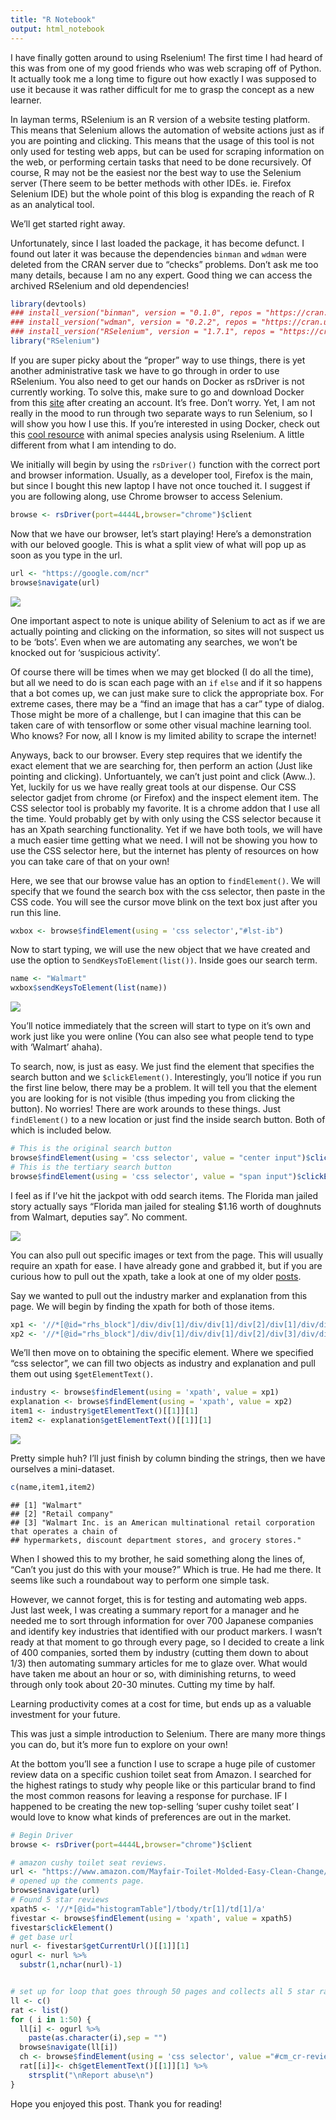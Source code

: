 ```yaml
---
title: "R Notebook"
output: html_notebook
---
```


I have finally gotten around to using Rselenium! The first time I had heard of this was from one of my good friends who was web scraping off of Python. It actually took me a long time to figure out how exactly I was supposed to use it because it was rather difficult for me to grasp the concept as a new learner.

In layman terms, RSelenium is an R version of a website testing platform. This means that Selenium allows the automation of website actions just as if you are pointing and clicking. This means that the usage of this tool is not only used for testing web apps, but can be used for scraping information on the web, or performing certain tasks that need to be done recursively. Of course, R may not be the easiest nor the best way to use the Selenium server (There seem to be better methods with other IDEs. ie. Firefox Selenium IDE) but the whole point of this blog is expanding the reach of R as an analytical tool.

We'll get started right away.

Unfortunately, since I last loaded the package, it has become defunct. I found out later it was because the dependencies `binman` and `wdman` were deleted from the CRAN server due to "checks" problems. Don't ask me too many details, because I am no any expert. Good thing we can access the archived RSelenium and old dependencies!

```r
library(devtools)
### install_version("binman", version = "0.1.0", repos = "https://cran.uni-muenster.de/")
### install_version("wdman", version = "0.2.2", repos = "https://cran.uni-muenster.de/")
### install_version("RSelenium", version = "1.7.1", repos = "https://cran.uni-muenster.de/")
library("RSelenium")
```

If you are super picky about the "proper" way to use things, there is yet another administrative task we have to go through in order to use RSelenium. You also need to get our hands on Docker  as rsDriver is not currently working. To solve this, make sure to go  and download Docker from this [site](https://store.docker.com/) after creating an account. It's free. Don't worry. Yet, I am not really in the mood to run through two separate ways to run Selenium, so I will show you how I use this. If you're interested in using Docker, check out this [cool resource](https://callumgwtaylor.github.io/blog/2018/02/01/using-rselenium-and-docker-to-webscrape-in-r-using-the-who-snake-database/) with animal species analysis using Rselenium. A little different from what I am intending to do.

We initially will begin by using the `rsDriver()` function with the correct port and browser information. Usually, as a developer tool, Firefox is the main, but since I bought this new laptop I have not once touched it. I suggest if you are following along, use Chrome browser to access Selenium. 

```r
browse <- rsDriver(port=4444L,browser="chrome")$client
```

Now that we have our browser, let's start playing! Here's a demonstration with our beloved google. This is what a split view of what will pop up as soon as you type in the url. 

```r
url <- "https://google.com/ncr"
browse$navigate(url)
```

![](1.png)

One important aspect to note is unique ability of Selenium to act as if we are actually pointing and clicking on the information, so sites will not suspect us to be 'bots'. Even when we are automating any searches, we won't be knocked out for 'suspicious activity'. 

Of course there will be times when we may get blocked (I do all the time), but all we need to do is scan each page with an `if` `else` and if it so happens that a bot comes up, we can just make sure to click the appropriate box. For extreme cases, there may be a "find an image that has a car" type of dialog. Those might be more of a challenge, but I can imagine that this can be taken care of with tensorflow or some other visual machine learning tool. Who knows? For now, all I know is my limited ability to scrape the internet!

Anyways, back to our browser. Every step requires that we identify the exact element that we are searching for, then perform an action (Just like pointing and clicking). Unfortuantely, we can't just point and click (Aww..). Yet, luckily for us we have really great tools at our dispense. Our CSS selector gadjet from chrome (or Firefox) and the inspect element item. The CSS selector tool is probably my favorite. It is a chrome addon that I use all the time. Yould probably get by with only using the CSS selector because it has an Xpath searching functionality. Yet if we have both tools, we will have a much easier time getting what we need. I will not be showing you how to use the CSS selector here, but the internet has plenty of resources on how you can take care of that on your own!

Here, we see that our browse value has an option to `findElement()`. We will specify that we found the search box with the css selector, then paste in the CSS code. You will see the cursor move blink on the text box just after you run this line.

```r
wxbox <- browse$findElement(using = 'css selector',"#lst-ib")
```

Now to start typing, we will use the new object that we have created and use the option to `SendKeysToElement(list())`. Inside goes our search term. 

```r
name <- "Walmart"
wxbox$sendKeysToElement(list(name))
```

![](2.png)

You'll notice immediately that the screen will start to type on it's own and work just like you were online (You can also see what people tend to type with 'Walmart' ahaha).

To search, now, is just as easy. We just find the element that specifies the search button and we `$clickElement()`. Interestingly, you'll notice if you run the first line below, there may be a problem. It will tell you that the element you are looking for is not visible (thus impeding you from clicking the button). No worries! There are work arounds to these things. Just `findElement()` to a new location or just find the inside search button. Both of which is included below.

```r
# This is the original search button
browse$findElement(using = 'css selector', value = "center input")$clickElement()
# This is the tertiary search button
browse$findElement(using = 'css selector', value = "span input")$clickElement()
```

I feel as if I've hit the jackpot with odd search items. The Florida man jailed story actually says "Florida man jailed for stealing $1.16 worth of doughnuts from Walmart, deputies say". No comment.

![](3.png)

You can also pull out specific images or text from the page. This will usually require an xpath for ease. I have already gone and grabbed it, but if you are curious how to pull out the xpath, take a look at one of my older [posts](https://tykiww.github.io/2018-01-05-luhn-with-rvest/).

Say we wanted to pull out the industry marker and explanation from this page. We will begin by finding the xpath for both of those items.

```r
xp1 <- '//*[@id="rhs_block"]/div/div[1]/div/div[1]/div[2]/div[1]/div/div[1]/div/div/div[2]/div[2]/span'
xp2 <- '//*[@id="rhs_block"]/div/div[1]/div/div[1]/div[2]/div[3]/div/div[1]/div/div/div/span[1]'
```

We'll then  move on to obtaining the specific element. Where we specified "css selector", we can fill two objects as industry and explanation and pull them out using `$getElementText()`.

```r
industry <- browse$findElement(using = 'xpath', value = xp1)
explanation <- browse$findElement(using = 'xpath', value = xp2)
item1 <- industry$getElementText()[[1]][1]
item2 <- explanation$getElementText()[[1]][1]
```

![](4.png)

Pretty simple huh? I'll just finish by column binding the strings, then we have ourselves a mini-dataset.

```r
c(name,item1,item2)
```

    ## [1] "Walmart" 
    ## [2] "Retail company"
    ## [3] "Walmart Inc. is an American multinational retail corporation that operates a chain of 
    ## hypermarkets, discount department stores, and grocery stores."

When I showed this to my brother, he said something along the lines of, "Can't you just do this with your mouse?" Which is true. He had me there. It seems like such a roundabout way to perform one simple task.

However, we cannot forget, this is for testing and automating web apps. Just last week, I was creating a summary report for a manager and he needed me to sort through information for over 700 Japanese companies and identify key industries that identified with our product markers. I wasn't ready at that moment to go through every page, so I decided to create a link of 400 companies, sorted them by industry (cutting them down to about 1/3) then automating summary articles for me to glaze over. What would have taken me about an hour or so, with diminishing returns, to weed through only took about 20-30 minutes. Cutting my time by half.

Learning productivity comes at a cost for time, but ends up as a valuable investment for your future.

This was just a simple introduction to Selenium. There are many more things you can do, but it's more fun to explore on your own!

At the bottom you'll see a function I use to scrape a huge pile of customer review data on a specific cushion toilet seat from Amazon. I searched for the highest  ratings to study why people like or this particular brand to find the most common reasons for leaving a response for purchase. IF I happened to be creating the new top-selling 'super cushy toilet seat' I would love to know what kinds of preferences are out in the market. 

```r
# Begin Driver
browse <- rsDriver(port=4444L,browser="chrome")$client

# amazon cushy toilet seat reviews.
url <- "https://www.amazon.com/Mayfair-Toilet-Molded-Easy-Clean-Change/product-reviews/B00004T158/ref=cm_cr_dp_d_show_all_btm?ie=UTF8&reviewerType=all_reviews"
# opened up the comments page.
browse$navigate(url)
# Found 5 star reviews
xpath5 <- '//*[@id="histogramTable"]/tbody/tr[1]/td[1]/a'
fivestar <- browse$findElement(using = 'xpath', value = xpath5)
fivestar$clickElement()
# get base url
nurl <- fivestar$getCurrentUrl()[[1]][1]
ogurl <- nurl %>%
  substr(1,nchar(nurl)-1)


# set up for loop that goes through 50 pages and collects all 5 star ratings.
ll <- c()
rat <- list()
for ( i in 1:50) {
  ll[i] <- ogurl %>%
    paste(as.character(i),sep = "")
  browse$navigate(ll[i])
  ch <- browse$findElement(using = 'css selector', value ="#cm_cr-review_list" )
  rat[[i]]<- ch$getElementText()[[1]][1] %>%
    strsplit("\nReport abuse\n")
}

```

Hope you enjoyed this post. Thank you for reading!





